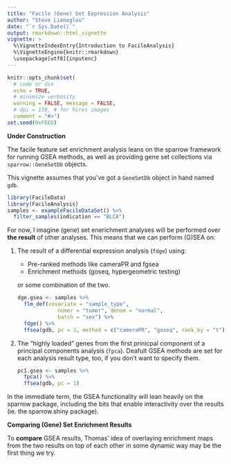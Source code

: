 ```yaml
---
title: "Facile (Gene) Set Expression Analysis"
author: "Steve Lianoglou"
date: "`r Sys.Date()`"
output: rmarkdown::html_vignette
vignette: >
  %\VignetteIndexEntry{Introduction to FacileAnalysis}
  %\VignetteEngine{knitr::rmarkdown}
  \usepackage[utf8]{inputenc}
---
```


```r
knitr::opts_chunk$set(
  # code or die
  echo = TRUE,
  # minimize verbosity
  warning = FALSE, message = FALSE,
  # dpi = 150, # for hires images
  comment = "#>")
set.seed(0xFEED)
```

**Under Construction**

The facile feature set enrichment analysis leans on the sparrow framework
for running GSEA methods, as well as providing gene set collections via 
`sparrow::GeneSetDb` objects.

This vignette assumes that you've got a `GeneSetDb` object in hand named `gdb`.

```r
library(FacileData)
library(FacileAnalysis)
samples <- exampleFacileDataSet() %>% 
  filter_samples(indication == "BLCA")
```

For now, I imagine (gene) set enerichment analyses will be performed over
**the result** of other analyses. This means that we can perform (G)SEA on:

1. The result of a differential expression analysis (`fdge`) using:
    - Pre-ranked methods like cameraPR and fgsea
    - Enrichment methods (goseq, hypergeometric testing)
   
   or some combination of the two.
   
    ```r
    dge.gsea <- samples %>% 
      flm_def(covariate = "sample_type", 
                 numer = "tumor", denom = "normal",
                 batch = "sex") %>% 
      fdge() %>% 
      ffsea(gdb, pc = 1, method = c("cameraPR", "goseq", rank_by = "t"))
    ```

2. The "highly loaded" genes from the first prinicpal component of a
   principal components analysis (`fpca`). Deafult GSEA methods are set for
   each analysis result type, too, if you don't want to specify them.

    ```r
    pc1.gsea <- samples %>% 
      fpca() %>% 
      ffsea(gdb, pc = 1)
    ```

In the immediate term, the GSEA functionality will lean heavily on the sparrow
package, including the bits that enable interactivity over the results
(ie. the sparrow.shiny package).

**Comparing (Gene) Set Enrichment Results**

To **compare** GSEA results, Thomas' idea of overlaying enrichment maps from
the two results on top of each other in some dynamic way may be the first
thing we try.




